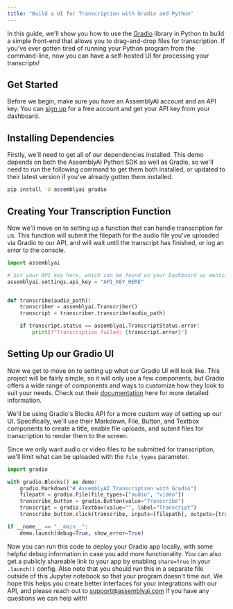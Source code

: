 ```yaml
---
title: "Build a UI for Transcription with Gradio and Python"
---
```


In this guide, we'll show you how to use the [Gradio](https://www.gradio.app/) library in Python to build a simple front-end that allows you to drag-and-drop files for transcription. If you've ever gotten tired of running your Python program from the command-line, now you can have a self-hosted UI for processing your transcripts!

## Get Started

Before we begin, make sure you have an AssemblyAI account and an API key. You can [sign up](https://assemblyai.com/dashboard/signup) for a free account and get your API key from your dashboard.

## Installing Dependencies

Firstly, we'll need to get all of our dependencies installed. This demo depends on both the AssemblyAI Python SDK as well as Gradio, so we'll need to run the following command to get them both installed, or updated to their latest version if you've already gotten them installed.

```bash
pip install -U assemblyai gradio
```

## Creating Your Transcription Function

Now we'll move on to setting up a function that can handle transcription for us. This function will submit the filepath for the audio file you've uploaded via Gradio to our API, and will wait until the transcript has finished, or log an error to the console.

```python
import assemblyai

# Set your API key here, which can be found on your Dashboard as mentioned above.
assemblyai.settings.api_key = "API_KEY_HERE"


def transcribe(audio_path):
    transcriber = assemblyai.Transcriber()
    transcript = transcriber.transcribe(audio_path)

    if transcript.status == assemblyai.TranscriptStatus.error:
        print(f"Transcription failed: {transcript.error}")
```

## Setting Up our Gradio UI

Now we get to move on to setting up what our Gradio UI will look like. This project will be fairly simple, so it will only use a few components, but Gradio offers a wide range of components and ways to customize how they look to suit your needs. Check out their [documentation](https://www.gradio.app/docs) here for more detailed information.

We'll be using Gradio's Blocks API for a more custom way of setting up our UI. Specifically, we'll use their Markdown, File, Button, and Textbox components to create a title, enable file uploads, and submit files for transcription to render them to the screen.

Since we only want audio or video files to be submitted for transcription, we'll limit what can be uploaded with the `file_types` parameter.

```python
import gradio

with gradio.Blocks() as demo:
    gradio.Markdown("# AssemblyAI Transcription with Gradio")
    filepath = gradio.File(file_types=["audio", "video"])
    transcribe_button = gradio.Button(value="Transcribe")
    transcript = gradio.Textbox(value="", label="Transcript")
    transcribe_button.click(transcribe, inputs=[filepath], outputs=[transcript])

if __name__ == "__main__":
    demo.launch(debug=True, show_error=True)
```

Now you can run this code to deploy your Gradio app locally, with some helpful debug information in case you add more functionality. You can also get a publicly shareable link to your app by enabling `share=True` in your `.launch()` config. Also note that you should run this in a separate file outside of this Jupyter notebook so that your program doesn't time out. We hope this helps you create better interfaces for your integrations with our API, and please reach out to support@assemblyai.com if you have any questions we can help with!
